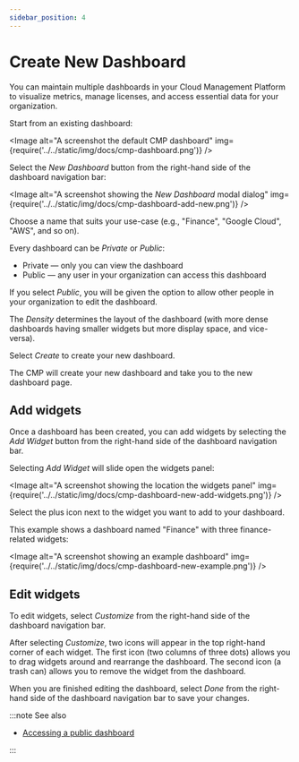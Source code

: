 ```yaml
---
sidebar_position: 4
---
```


# Create New Dashboard

You can maintain multiple dashboards in your Cloud Management Platform to visualize metrics, manage licenses, and access essential data for your organization.

Start from an existing dashboard:


<Image
  alt="A screenshot the default CMP dashboard"
  img={require('../../static/img/docs/cmp-dashboard.png')}
/>

Select the _New Dashboard_ button from the right-hand side of the dashboard navigation bar:

<Image
  alt="A screenshot showing the _New Dashboard_ modal dialog"
  img={require('../../static/img/docs/cmp-dashboard-add-new.png')}
/>

Choose a name that suits your use-case (e.g., "Finance", "Google Cloud", "AWS", and so on).

Every dashboard can be _Private_ or _Public_:

- Private &mdash; only you can view the dashboard
- Public &mdash; any user in your organization can access this dashboard

If you select _Public_, you will be given the option to allow other people in your organization to edit the dashboard.

The _Density_ determines the layout of the dashboard (with more dense dashboards having smaller widgets but more display space, and vice-versa).

Select _Create_ to create your new dashboard.

The CMP will create your new dashboard and take you to the new dashboard page.

## Add widgets

Once a dashboard has been created, you can add widgets by selecting the _Add Widget_ button from the right-hand side of the dashboard navigation bar.

Selecting _Add Widget_ will slide open the widgets panel:

<Image
  alt="A screenshot showing the location the widgets panel"
  img={require('../../static/img/docs/cmp-dashboard-new-add-widgets.png')}
/>

Select the plus icon next to the widget you want to add to your dashboard.

This example shows a dashboard named "Finance" with three finance-related widgets:

<Image
  alt="A screenshot showing an example dashboard"
  img={require('../../static/img/docs/cmp-dashboard-new-example.png')}
/>

## Edit widgets

To edit widgets, select _Customize_ from the right-hand side of the dashboard navigation bar.

After selecting _Customize_, two icons will appear in the top right-hand corner of each widget. The first icon (two columns of three dots) allows you to drag widgets around and rearrange the dashboard. The second icon (a trash can) allows you to remove the widget from the dashboard.

When you are finished editing the dashboard, select _Done_ from the right-hand side of the dashboard navigation bar to save your changes.

:::note See also

- [Accessing a public dashboard](accessing-a-public-dashboard.mdx)

:::
